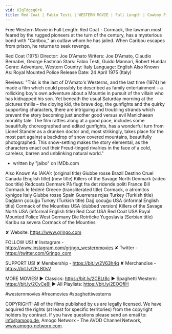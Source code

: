 ```yaml
---
vid: XIqTdgsqOrk
title: Red Coat | Fabio Testi | WESTERN MOVIE | Full Length | Cowboy Film | Old West
---
```


Free Western Movie in Full Length: Red Coat - Cormack, the lawman most feared by the rugged pioneers at the turn of the century, has a mysterious bond with "Caribou," an outlaw whom he has jailed. When Caribou escapes from prison, he returns to seek revenge.

Red Coat (1975)
Director: Joe D'Amato
Writers: Joe D'Amato, Claudio Bernabei, George Eastman
Stars: Fabio Testi, Guido Mannari, Robert Hundar
Genre: Adventure, Western
Country: Italy
Language: English
Also Known As: Royal Mounted Police
Release Date: 24 April 1975 (Italy)

Reviews:
"This is the last of D'Amato's Westerns, and the last time (1974) he made a film which could possibly be described as family entertainment – a rollicking boy's own adventure about a Mountie in pursuit of the villain who has kidnapped his son. Yet beneath the usual Saturday morning at the pictures thrills – the cloying kid, the brave dog, the gunfights and the quirky supporting characters, there are intriguing and troubling strands which prevent the story becoming just another good versus evil Manichaean morality tale.
The film rattles along at a good pace, includes some beautifully choreographed and edited gunfights, has a wonderful turn from Lionel Stander as a drunken doctor and, most strikingly, takes place for the most part against a backdrop of snow covered mountains, beautifully photographed. This snow-setting makes the story elemental, as the characters enact out their Freud-tinged rivalries in the face of a cold, careless, barren and unblinking natural world."
- written by "jaibo" on IMDb.com

Also Known As (AKA):
(original title) Giubbe rosse
Brazil Destino Cruel
Canada (English title) (new title) Killers of the Savage North
Denmark (video box title) Redcoats
Denmark På flugt fra det ridende politi
France Bill Cormack le fédéré
Greece (transliterated title) Cormack, o atromitos kynigos
Italy Giubbe rosse
Spain Guerreras rojas
Turkey (Turkish title) Dağların çocuğu
Turkey (Turkish title) Dağ çocuğu
USA (informal English title) Cormack of the Mounties
USA (dubbed version) Killers of the Savage North
USA (informal English title) Red Coat
USA Red Coat
USA Royal Mounted Police
West Germany Die Rotröcke
Yugoslavia (Serbian title) Karibu sa severa
Cormack of the Mounties

✘ Website: https://www.grjngo.com

FOLLOW US!
✘ Instagram - https://www.instagram.com/grjngo_westernmovies
✘ Twitter - https://twitter.com/Grjngo_com

SUPPORT US!
✘ Membership - https://bit.ly/2V63h4q
✘ Merchandise - https://bit.ly/2FLB0sV

MORE MOVIES! 
► Classics: https://bit.ly/2CBLt8c 
► Spaghetti Western: https://bit.ly/2CyCe8I 
► All Playlists: https://bit.ly/2EOOfIH 

#westernmovies #freemovies #spaghettiwesterns

COPYRIGHT: All of the films published by us are legally licensed. We have acquired the rights (at least for specific territories) from the copyright holders by contract. If you have questions please send an email to: info@amogo.de, Amogo Networx - The AVOD Channel Network, www.amogo-networx.com.